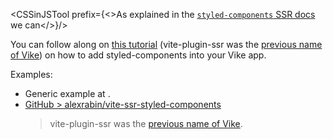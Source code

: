
<CSSinJSTool prefix={<>As explained in the <a href="https://styled-components.com/docs/advanced#server-side-rendering"><code>styled-components</code> SSR docs</a> we can</>}/>

You can follow along on <a href="https://www.alexrabin.com/blog/vite-ssr-styled-components">this tutorial</a> (vite-plugin-ssr was the [previous name of Vike](https://vite-plugin-ssr.com/vike)) on how to add styled-components into your Vike app.

Examples:
 - Generic example at <Link href="/css-in-js" />.
 - [GitHub > alexrabin/vite-ssr-styled-components](https://github.com/alexrabin/vite-ssr-styled-components)
   > vite-plugin-ssr was the [previous name of Vike](https://vite-plugin-ssr.com/vike).
